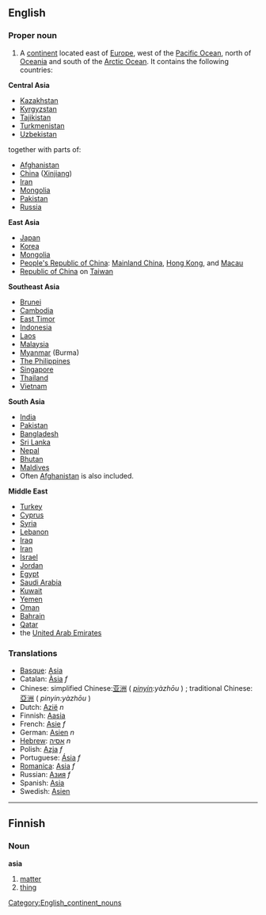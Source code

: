 ==English==
===Proper noun===
#A [[continent]] located east of [[Europe]], west of the [[Pacific Ocean]], north of [[Oceania]] and south of the [[Arctic Ocean]].  It contains the following countries:

'''Central Asia'''
*[[Kazakhstan]]
*[[Kyrgyzstan]]
*[[Tajikistan]]
*[[Turkmenistan]]
*[[Uzbekistan]]

together with parts of:
*[[Afghanistan]]
*[[China]] ([[Xinjiang]])
*[[Iran]]
*[[Mongolia]] 
*[[Pakistan]]
*[[Russia]]

'''East Asia'''
* [[Japan]]
* [[Korea]]
* [[Mongolia]]
* [[People's Republic of China]]: [[Mainland China]], [[Hong Kong]], and [[Macau]]
* [[Republic of China]] on [[Taiwan]]

'''Southeast Asia'''
* [[Brunei]]
* [[Cambodia]]
* [[East Timor]]
* [[Indonesia]]
* [[Laos]]
* [[Malaysia]]
* [[Myanmar]] (Burma)
* [[Philippines|The Philippines]]
* [[Singapore]]
* [[Thailand]]
* [[Vietnam]]

'''South Asia'''
* [[India]]
* [[Pakistan]]
* [[Bangladesh]]
* [[Sri Lanka]]
* [[Nepal]]
* [[Bhutan]]
* [[Maldives]]
* Often [[Afghanistan]] is also included.

'''Middle East'''
* [[Turkey]]
* [[Cyprus]]
* [[Syria]]
* [[Lebanon]]
* [[Iraq]]
* [[Iran]]
* [[Israel]]
* [[Jordan]]
* [[Egypt]]
* [[Saudi Arabia]]
* [[Kuwait]]
* [[Yemen]]
* [[Oman]]
* [[Bahrain]]
* [[Qatar]]
* the [[United Arab Emirates]]

=== Translations ===
*[[Basque]]: [[Asia]]
*Catalan: [[Àsia]] ''f''
*Chinese: simplified Chinese:[[亚洲]] ( ''[[pinyin]]:yàzhōu'' ) ; traditional Chinese: [[亞洲]] ( ''pinyin:yàzhōu'' )
*Dutch: [[Azië]] ''n''
*Finnish: [[Aasia]]
*French: [[Asie]] ''f''
*German: [[Asien]] ''n''
*[[Hebrew]]: [[אסיה]] ''n''
*Polish: [[Azja]] ''f''
*Portuguese: [[Ásia]] ''f''
*[[Romanica]]: [[Asia]] ''f''
*Russian: [[Азия]] ''f''
*Spanish: [[Asia]]
*Swedish: [[Asien]]

[[Category:English_continent_nouns]]

----

==Finnish==
===Noun===
'''asia'''

# [[matter]]
# [[thing]]